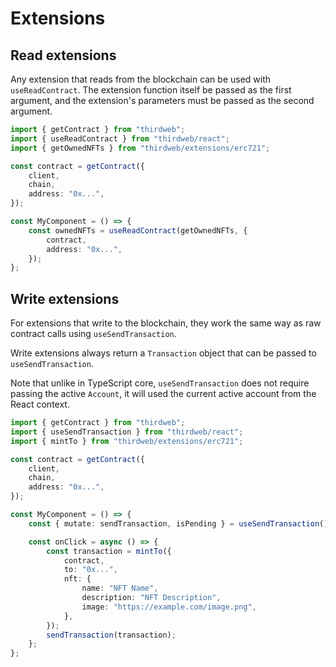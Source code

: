 # Extensions

## Read extensions

Any extension that reads from the blockchain can be used with `useReadContract`. The extension function itself be passed as the first argument, and the extension's parameters must be passed as the second argument.

```ts
import { getContract } from "thirdweb";
import { useReadContract } from "thirdweb/react";
import { getOwnedNFTs } from "thirdweb/extensions/erc721";

const contract = getContract({
	client,
	chain,
	address: "0x...",
});

const MyComponent = () => {
	const ownedNFTs = useReadContract(getOwnedNFTs, {
		contract,
		address: "0x...",
	});
};
```

## Write extensions

For extensions that write to the blockchain, they work the same way as raw contract calls using `useSendTransaction`.

Write extensions always return a `Transaction` object that can be passed to `useSendTransaction`.

Note that unlike in TypeScript core, `useSendTransaction` does not require passing the active `Account`, it will used the current active account from the React context.

```ts
import { getContract } from "thirdweb";
import { useSendTransaction } from "thirdweb/react";
import { mintTo } from "thirdweb/extensions/erc721";

const contract = getContract({
	client,
	chain,
	address: "0x...",
});

const MyComponent = () => {
	const { mutate: sendTransaction, isPending } = useSendTransaction();

	const onClick = async () => {
		const transaction = mintTo({
			contract,
			to: "0x...",
			nft: {
				name: "NFT Name",
				description: "NFT Description",
				image: "https://example.com/image.png",
			},
		});
		sendTransaction(transaction);
	};
};
```
